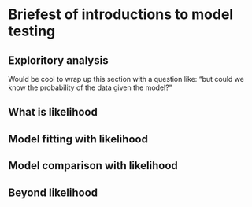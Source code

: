 # Briefest of introductions to model testing {#intro_testing}

## Exploritory analysis

Would be cool to wrap up this section with a question like: "but could we know the probability of the data given the model?"

## What is likelihood

## Model fitting with likelihood

## Model comparison with likelihood

## Beyond likelihood

